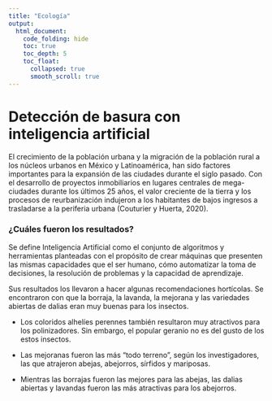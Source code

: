 ```yaml
---
title: "Ecología"
output:
  html_document: 
    code_folding: hide
    toc: true
    toc_depth: 5
    toc_float:
      collapsed: true
      smooth_scroll: true
---
```


# **Detección de basura con inteligencia artificial**

El crecimiento de la población urbana y la migración de la población rural a los núcleos urbanos en México y Latinoamérica, han sido factores importantes para la expansión de las ciudades durante el siglo pasado. Con el desarrollo de proyectos inmobiliarios en lugares centrales de mega-ciudades durante los últimos 25 años, el valor creciente de la tierra y los procesos de reurbanización indujeron a los habitantes de bajos ingresos a trasladarse a la periferia urbana (Couturier y Huerta, 2020).
  
  
### **¿Cuáles fueron los resultados?** 

Se define Inteligencia Artificial como el conjunto de algoritmos y herramientas planteadas con el propósito de crear máquinas que presenten las mismas capacidades que el ser humano, cómo automatizar la toma de decisiones, la resolución de problemas y la capacidad de aprendizaje. 


Sus resultados los llevaron a hacer algunas recomendaciones hortícolas. Se encontraron con que la borraja, la lavanda, la mejorana y las variedades abiertas de dalias eran muy buenas para los insectos.

- Los coloridos alhelíes perennes también resultaron muy atractivos para los polinizadores. Sin embargo, el popular geranio no es del gusto de los estos insectos.

- Las mejoranas fueron las más “todo terreno”, según los investigadores, las que atrajeron abejas, abejorros, sírfidos y mariposas.

- Mientras las borrajas fueron las mejores para las abejas, las dalias abiertas y lavandas fueron las más atractivas para los abejorros.